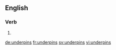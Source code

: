 ==English==

===Verb===
{{head|en}}

# {{en-third-person singular of|underpin}}

[[de:underpins]]
[[fr:underpins]]
[[sv:underpins]]
[[vi:underpins]]